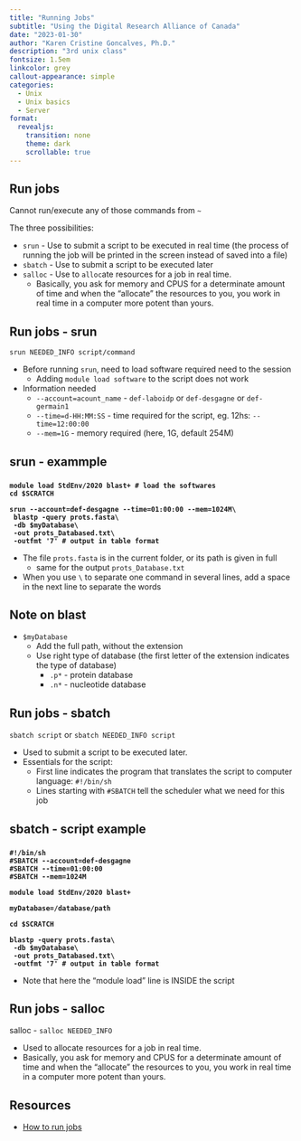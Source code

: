 ```yaml
---
title: "Running Jobs"
subtitle: "Using the Digital Research Alliance of Canada"
date: "2023-01-30"
author: "Karen Cristine Goncalves, Ph.D."
description: "3rd unix class"
fontsize: 1.5em
linkcolor: grey
callout-appearance: simple
categories:
  - Unix
  - Unix basics
  - Server
format: 
  revealjs:
    transition: none
    theme: dark
    scrollable: true
---
```


<!-- <style> -->
<!-- .code { -->
<!-- background-color: grey; -->
<!-- color: white; -->
<!-- font-size: 1.5em -->
<!-- } -->

<!-- li { -->
<!-- line-height: 2em -->
<!-- } -->
<!-- </style> -->

## Run jobs 

Cannot run/execute any of those commands from ` ~ `

The three possibilities:

- `srun` - Use to submit a script to be executed in real time (the process of running the job will be printed in the screen instead of saved into a file)
- `sbatch` - Use to submit a script to be executed later
- `salloc` - Use to `alloc`ate resources for a job in real time. 
	- Basically, you ask for memory and CPUS  for a determinate amount of time and when the "allocate" the resources to you, you work in real time in a computer more potent than yours.



## Run jobs - srun 

<span class="code">`srun NEEDED_INFO script/command`</span>

- Before running `srun`, need to load software required need to the session 
	- Adding `module load software` to the script does not work
- Information needed
	- <span class="code">`--account=acount_name`</span>  -  <span class="code">`def-laboidp`</span>  or  <span class="code">`def-desgagne`</span>  or  <span class="code">`def-germain1`
	- <span class="code">`--time=d-HH:MM:SS`</span> - time required for the script, eg. 12hs: `--time=12:00:00`
	- <span class="code">`--mem=1G`</span> - memory required (here, 1G, default 254M)

## srun - exammple 

### <b>
<div class="code">
```
module load StdEnv/2020 blast+ # load the softwares
cd $SCRATCH

srun --account=def-desgagne --time=01:00:00 --mem=1024M\
 blastp -query prots.fasta\
 -db $myDatabase\
 -out prots_Databased.txt\
 -outfmt '7' # output in table format
```
</div></b>

- The file ` prots.fasta ` is in the current folder, or its path is given in full
	- same for the output ` prots_Database.txt `
- When you use ` \ ` to separate one command in several lines, add a space in the next line to separate the words

## Note on blast

- ` $myDatabase ` 
	- Add the full path, without the extension
	- Use right type of database (the first letter of the extension indicates the type of database)
		- ` .p* ` - protein database
		- ` .n* ` - nucleotide database

## Run jobs - sbatch 


<span class="code">`sbatch script`</span> or <span class="code">`sbatch NEEDED_INFO script`</span> 

- Used to submit a script to be executed later.
- Essentials for the script:
	- First line indicates the program that translates the script to computer language: <span class="code">`#!/bin/sh`</span>
	- Lines starting with `#SBATCH` tell the scheduler what we need for this job
	
## sbatch - script example

### <b>
<div class="code">
```
#!/bin/sh
#SBATCH --account=def-desgagne
#SBATCH --time=01:00:00 
#SBATCH --mem=1024M

module load StdEnv/2020 blast+

myDatabase=/database/path

cd $SCRATCH

blastp -query prots.fasta\
 -db $myDatabase\
 -out prots_Databased.txt\
 -outfmt '7' # output in table format
```
</div></b>

- Note that here the "module load" line is INSIDE the script

## Run jobs - salloc 

salloc - <span class="code">`salloc NEEDED_INFO`</span> 

- Used to allocate resources for a job in real time. 
- Basically, you ask for memory and CPUS  for a determinate amount of time and when the "allocate" the resources to you, you work in real time in a computer more potent than yours.

## Resources

- [How to run jobs](https://docs.alliancecan.ca/wiki/Running_jobs)
